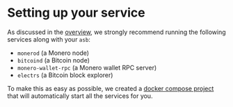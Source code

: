 # Setting up your service

As discussed in the [overview](./overview.mdx), we strongly recommend running the following services along with your `asb`:

- `monerod` (a Monero node)
- `bitcoind` (a Bitcoin node)
- `monero-wallet-rpc` (a Monero wallet RPC server)
- `electrs` (a Bitcoin block explorer)

To make this as easy as possible, we created a [docker compose project](https://github.com/UnstoppableSwap/asb-docker-compose) that will automatically start all the services for you.
